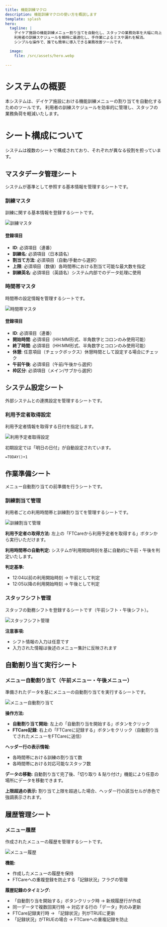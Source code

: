 ```yaml
---
title: 機能訓練マクロ
description: 機能訓練マクロの使い方を概説します
template: splash
hero:
  tagline: |
    デイケア施設の機能訓練メニュー割り当てを自動化し、スタッフの業務効率を大幅に向上させます。
    利用者の訓練スケジュールを瞬時に最適化し、手作業によるミスや漏れを解消。
    シンプルな操作で、誰でも簡単に導入できる業務改善ツールです。

  image:
    file: /src/assets/hero.webp
  
---
```


# システムの概要
本システムは、デイケア施設における機能訓練メニューの割り当てを自動化するためのツールです。
利用者の訓練スケジュールを効率的に管理し、スタッフの業務負荷を軽減いたします。

# シート構成について
システムは複数のシートで構成されており、それぞれが異なる役割を担っています。

## マスタデータ管理シート
システムが基準として参照する基本情報を管理するシートです。

### 訓練マスタ
訓練に関する基本情報を登録するシートです。

![訓練マスタ](/docs-nagomi-ft-macro/master_training.webp)

#### 登録項目
- **ID**: 必須項目（連番）
- **訓練名**: 必須項目（日本語名）
- **割当て方法**: 必須項目（自動/手動から選択）
- **上限**: 必須項目（数値）各時間帯における割当て可能な最大数を指定
- **訓練英名**: 必須項目（英語名）システム内部でのデータ処理に使用

### 時間帯マスタ
時間帯の設定情報を管理するシートです。

![時間帯マスタ](/docs-nagomi-ft-macro/master_timetable.webp)

#### 登録項目
- **ID**: 必須項目（連番）
- **開始時間**: 必須項目（HH:MM形式、半角数字とコロンのみ使用可能）
- **終了時間**: 必須項目（HH:MM形式、半角数字とコロンのみ使用可能）
- **休憩**: 任意項目（チェックボックス）休憩時間として設定する場合にチェック
- **午前午後**: 必須項目（午前/午後から選択）
- **枠区分**: 必須項目（メイン/サブから選択）

## システム設定シート
外部システムとの連携設定を管理するシートです。

### 利用予定者取得設定
利用予定者情報を取得する日付を指定します。

![利用予定者取得設定](/docs-nagomi-ft-macro/config_planned_date.webp)

初期設定では「明日の日付」が自動設定されています。

```
=TODAY()+1
```

## 作業準備シート
メニュー自動割り当ての前準備を行うシートです。

### 訓練割当て管理
利用者ごとの利用時間帯と訓練割り当てを管理するシートです。

![訓練割当て管理](/docs-nagomi-ft-macro/preparation_assignment_training.webp)

**利用予定者の取得方法:**
左上の「FTCareから利用予定者を取得する」ボタンから実行いただけます。

**利用時間帯の自動判定:**
システムが利用開始時刻を基に自動的に午前・午後を判定いたします。

**判定基準:**
- 12:04以前の利用開始時刻 → 午前として判定
- 12:05以降の利用開始時刻 → 午後として判定

### スタッフシフト管理
スタッフの勤務シフトを登録するシートです（午前シフト・午後シフト）。

![スタッフシフト管理](/docs-nagomi-ft-macro/preparation_shift_schedule_am.webp)

**注意事項:**
- シフト情報の入力は任意です
- 入力された情報は後述のメニュー集計に反映されます

## 自動割り当て実行シート
### メニュー自動割り当て（午前メニュー・午後メニュー）
準備されたデータを基にメニューの自動割り当てを実行するシートです。

![メニュー自動割り当て](/docs-nagomi-ft-macro/automation_menu_am.webp)

**操作方法:**
- **自動割り当て開始**: 左上の「自動割り当を開始する」ボタンをクリック
- **FTCare記録**: 右上の「FTCareに記録する」ボタンをクリック（自動割り当てされたメニューをFTCareに送信）

**ヘッダー行の表示情報:**
- 各時間帯における訓練の割り当て数
- 各時間帯における対応可能なスタッフ数

**データの移動:**
自動割り当て完了後、「切り取り & 貼り付け」機能により任意の場所にデータを移動できます。

**上限超過の表示:**
割り当て上限を超過した場合、ヘッダー行の該当セルが赤色で強調表示されます。

## 履歴管理シート
### メニュー履歴
作成されたメニューの履歴を管理するシートです。

![メニュー履歴](/docs-nagomi-ft-macro/history.webp)

**機能:**
- 作成したメニューの履歴を保持
- FTCareへの重複登録を防止する「記録状況」フラグの管理

**履歴記録のタイミング:**
- 「自動割り当を開始する」ボタンクリック時 → 新規履歴行が作成
- 同一データで複数回実行時 → 対応する行の「データ」列のみ更新
- FTCare記録実行時 → 「記録状況」列がTRUEに更新
- 「記録状況」がTRUEの場合 → FTCareへの重複記録を防止
